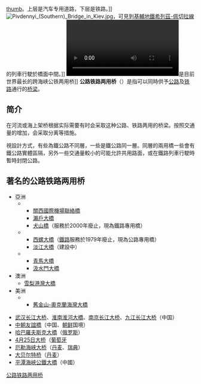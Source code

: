 {{unreferenced|time=2011-11-22T10:00:02+00:00}}
[[file:Sky_gate_bridge01s3200.jpg|thumb]]。上层是汽车专用道路，下层是铁路。]]
[[File:Pivdennyi_(Southern)_Bridge_in_Kiev.jpg|thumb]]，可見到[[基輔地鐵|基輔地鐵]][[希列茲-佩切拉線|希列茲-佩切拉線]]的列車行駛於橋面中間。]]
[[File:2019年9月25日_世界最长_中国第一座跨海峡公铁两用大桥成功合龙贯通.webm|thumb]]是目前世界最长的跨海峡公铁两用桥]]
{{Commonscat|Road-railway bridges}}
'''公路铁路两用桥'''（{{lang-en|'''road-rail bridge'''}}）是指可以同時供予[[公路|公路]]及[[铁路|铁路]]通行的[[桥梁|桥梁]]。

==简介==
在河流或海上架桥根据实际需要有时会采取这种公路、铁路两用的桥梁。按照交通量的增加，会采取分离等措施。

視設計方式，有些為鐵公路不同層，一些是鐵公路同一層。同層的兩用橋一些會有鐵公路實體區隔，另外一些交通量較小的可能允許共用路面，或在鐵路列車行駛時暫時封閉公路。

==著名的公路铁路两用桥==
* 亞洲
** {{JPN}}
*** [[關西國際機場聯絡橋|關西國際機場聯絡橋]]
*** [[瀨戶大橋|瀨戶大橋]]
*** [[犬山橋|犬山橋]]（{{link-ja|爱知县道・岐阜县道27号|愛知県道・岐阜県道27号春日井各務原線}}服務於2000年廢止，現為鐵路專用橋）
** {{ROC-TWN}}
*** [[西螺大橋|西螺大橋]]（[[臺灣糖業鐵路|鐵路]]服務於1979年廢止，現為公路專用橋）
*** [[淡江大橋|淡江大橋]]（建設中）
** {{HK}}
*** [[青馬大橋|青馬大橋]]
*** [[汲水門大橋|汲水門大橋]]
* 澳洲
** [[雪梨港灣大橋|雪梨港灣大橋]]
* 美洲
** {{USA}}
*** [[舊金山-奧克蘭海灣大橋|舊金山-奧克蘭海灣大橋]]

* [[武汉长江大桥|武汉长江大桥]]、[[淮南淮河大橋|淮南淮河大橋]]、[[南京长江大桥|南京长江大桥]]、[[九江长江大桥|九江长江大桥]]（中国）
* [[中朝友誼橋|中朝友誼橋]]（中国、[[朝鲜|朝鲜]]国境）
* [[哈巴羅夫斯克大橋|哈巴羅夫斯克大橋]]（[[俄罗斯|俄罗斯]]）
* [[4月25日大桥|4月25日大桥]]（[[葡萄牙|葡萄牙]]
* [[厄勒海峡大桥|厄勒海峡大桥]]（[[丹麦|丹麦]]、[[瑞典|瑞典]]）
* [[大贝尔特桥|大贝尔特桥]]（[[丹麦|丹麦]]）
* [[平潭海峽公鐵大橋|平潭海峽公鐵大橋]]（中國）
{{bridge-stub}}

[[Category:公路铁路两用桥|]]